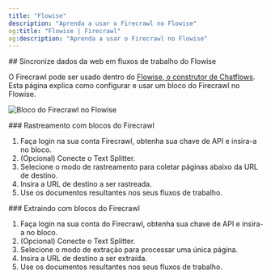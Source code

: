 ```yaml
---
title: "Flowise"
description: "Aprenda a usar o Firecrawl no Flowise"
og:title: "Flowise | Firecrawl"
og:description: "Aprenda a usar o Firecrawl no Flowise"
---
```


<div id="sync-web-data-in-flowise-workflows">
  ## Sincronize dados da web em fluxos de trabalho do Flowise
</div>

O Firecrawl pode ser usado dentro do [Flowise, o construtor de Chatflows](https://flowiseai.com/). Esta página explica como configurar e usar um bloco do Firecrawl no Flowise.

<img
  className="block"
  src="/images/fc_flowise_block.png"
  alt="Bloco do Firecrawl no Flowise"
/>

<div id="crawling-with-firecrawl-blocks">
  ### Rastreamento com blocos do Firecrawl
</div>

1. Faça login na sua conta Firecrawl, obtenha sua chave de API e insira-a no bloco.
2. (Opcional) Conecte o Text Splitter.
3. Selecione o modo de rastreamento para coletar páginas abaixo da URL de destino.
4. Insira a URL de destino a ser rastreada.
5. Use os documentos resultantes nos seus fluxos de trabalho.

<div id="scraping-with-firecrawl-blocks">
  ### Extraindo com blocos do Firecrawl
</div>

1. Faça login na sua conta do Firecrawl, obtenha sua chave de API e insira-a no bloco.
2. (Opcional) Conecte o Text Splitter.
3. Selecione o modo de extração para processar uma única página.
4. Insira a URL de destino a ser extraída.
5. Use os documentos resultantes nos seus fluxos de trabalho.